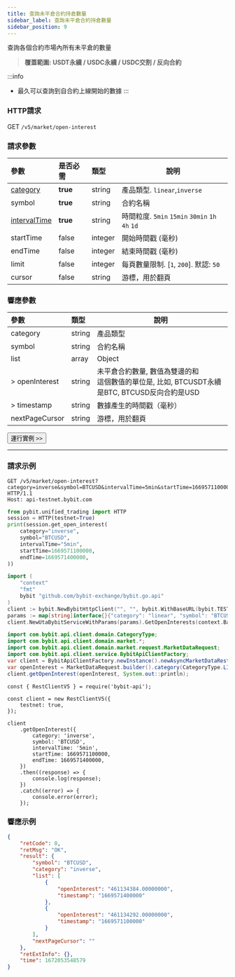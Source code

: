 ```yaml
---
title: 查詢未平倉合約持倉數量
sidebar_label: 查詢未平倉合約持倉數量
sidebar_position: 9
---
```


查詢各個合約市場內所有未平倉的數量
> **覆蓋範圍: USDT永續 / USDC永續 / USDC交割 / 反向合約**

:::info
* 最久可以查詢到自合約上線開始的數據
:::

### HTTP請求
GET `/v5/market/open-interest`

### 請求參數
| 參數 | 是否必需 | 類型 | 說明|
|:----- |:-------|:-----|------ |
|[category](../enum#category) |**true** |string |產品類型. `linear`,`inverse` |
|symbol |**true**|string |合約名稱|
|[intervalTime](../enum#intervaltime) |**true** |string |時間粒度. `5min` `15min` `30min` `1h` `4h` `1d` |
|startTime |false |integer |開始時間戳 (毫秒) |
|endTime |false |integer |結束時間戳 (毫秒) |
|limit |false |integer |每頁數量限制. [`1`, `200`]. 默認: `50` |
|cursor |false |string |游標，用於翻頁 |

### 響應參數
| 參數 | 類型 | 說明|
|:----- |:-----|----- |
|category |string |產品類型 |
|symbol |string |合約名稱 |
|list |array |Object |
|> openInterest |string |未平倉合約數量, 數值為雙邊的和<br/>這個數值的單位是, 比如, BTCUSDT永續是BTC, BTCUSD反向合約是USD|
|> timestamp |string |數據產生的時間戳（毫秒） |
|nextPageCursor |string |游標，用於翻頁 |

<a href="/api-explorer/v5/market/open-interest"><Button>運行實例 >></Button></a>

---

### 請求示例

<Tabs groupId="programming-languages">
<TabItem value="http" label="HTTP">

```http
GET /v5/market/open-interest?category=inverse&symbol=BTCUSD&intervalTime=5min&startTime=1669571100000&endTime=1669571400000 HTTP/1.1
Host: api-testnet.bybit.com
```

</TabItem>
<TabItem value="python" label="Python">

```python
from pybit.unified_trading import HTTP
session = HTTP(testnet=True)
print(session.get_open_interest(
    category="inverse",
    symbol="BTCUSD",
    intervalTime="5min",
    startTime=1669571100000,
    endTime=1669571400000,
))
```

</TabItem>
<TabItem value="GO" label="GO">

```go
import (
	"context"
	"fmt"
	bybit "github.com/bybit-exchange/bybit.go.api"
)
client := bybit.NewBybitHttpClient("", "", bybit.WithBaseURL(bybit.TESTNET))
params := map[string]interface{}{"category": "linear", "symbol": "BTCUSDT"}
client.NewUtaBybitServiceWithParams(params).GetOpenInterests(context.Background())
```

</TabItem>
<TabItem value="java" label="Java">

```java
import com.bybit.api.client.domain.CategoryType;
import com.bybit.api.client.domain.market.*;
import com.bybit.api.client.domain.market.request.MarketDataRequest;
import com.bybit.api.client.service.BybitApiClientFactory;
var client = BybitApiClientFactory.newInstance().newAsyncMarketDataRestClient();
var openInterest = MarketDataRequest.builder().category(CategoryType.LINEAR).symbol("BTCUSDT").marketInterval(MarketInterval.FIVE_MINUTES).build();
client.getOpenInterest(openInterest, System.out::println);
```

</TabItem>
<TabItem value="Node" label="Node.js">

```n4js
const { RestClientV5 } = require('bybit-api');

const client = new RestClientV5({
    testnet: true,
});

client
    .getOpenInterest({
        category: 'inverse',
        symbol: 'BTCUSD',
        intervalTime: '5min',
        startTime: 1669571100000,
        endTime: 1669571400000,
    })
    .then((response) => {
        console.log(response);
    })
    .catch((error) => {
        console.error(error);
    });
```

</TabItem>
</Tabs>

### 響應示例

```json
{
    "retCode": 0,
    "retMsg": "OK",
    "result": {
        "symbol": "BTCUSD",
        "category": "inverse",
        "list": [
            {
                "openInterest": "461134384.00000000",
                "timestamp": "1669571400000"
            },
            {
                "openInterest": "461134292.00000000",
                "timestamp": "1669571100000"
            }
        ],
        "nextPageCursor": ""
    },
    "retExtInfo": {},
    "time": 1672053548579
}
```
